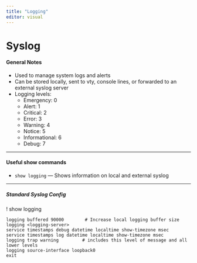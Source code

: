```yaml
---
title: "Logging"
editor: visual
---
```


# Syslog

#### General Notes

- Used to manage system logs and alerts
- Can be stored locally, sent to vty, console lines, or forwarded to an external syslog server
- Logging levels:
  - Emergency: 0  
  - Alert: 1  
  - Critical: 2  
  - Error: 3  
  - Warning: 4  
  - Notice: 5  
  - Informational: 6  
  - Debug: 7

---

#### Useful show commands

- `show logging` — Shows information on local and external syslog

---

##### Standard Syslog Config

!
show logging

````
logging buffered 90000        # Increase local logging buffer size
logging <logging-server>
service timestamps debug datetime localtime show-timezone msec
service timestamps log datetime localtime show-timezone msec
logging trap warning         # includes this level of message and all lower levels
logging source-interface loopback0
exit
````
